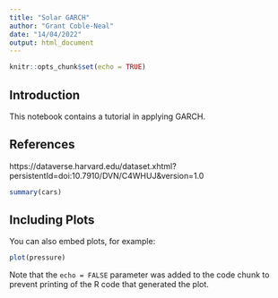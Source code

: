 ```yaml
---
title: "Solar GARCH"
author: "Grant Coble-Neal"
date: "14/04/2022"
output: html_document
---
```


```r
knitr::opts_chunk$set(echo = TRUE)
```

## Introduction

This notebook contains a tutorial in applying GARCH.

## References
https://dataverse.harvard.edu/dataset.xhtml?persistentId=doi:10.7910/DVN/C4WHUJ&version=1.0


```r
summary(cars)
```

## Including Plots

You can also embed plots, for example:

```r
plot(pressure)
```

Note that the `echo = FALSE` parameter was added to the code chunk to prevent printing of the R code that generated the plot.
